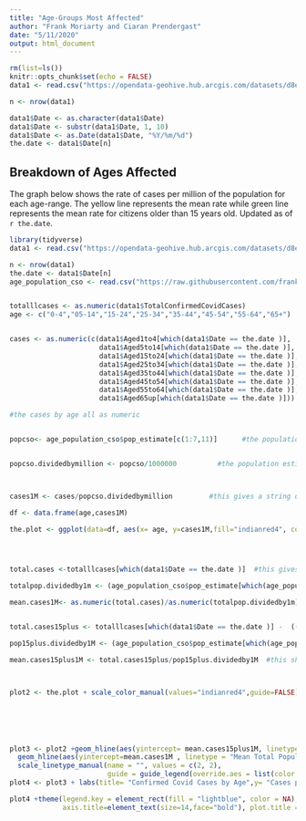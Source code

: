 ```yaml
---
title: "Age-Groups Most Affected"
author: "Frank Moriarty and Ciaran Prendergast"
date: "5/11/2020"
output: html_document
---
```



```r
rm(list=ls())
knitr::opts_chunk$set(echo = FALSE)
data1 <- read.csv("https://opendata-geohive.hub.arcgis.com/datasets/d8eb52d56273413b84b0187a4e9117be_0.csv?outSR=%7B%22latestWkid%22%3A3857%2C%22wkid%22%3A102100%7D")

n <- nrow(data1)

data1$Date <- as.character(data1$Date)
data1$Date <- substr(data1$Date, 1, 10)
data1$Date <- as.Date(data1$Date, "%Y/%m/%d")
the.date <- data1$Date[n]
```


## Breakdown of Ages Affected

The graph below shows the rate of cases per million of the population for each age-range. The yellow line represents the mean rate while green line represents the mean rate for citizens older than 15 years old. Updated as of `r the.date`.



```r
library(tidyverse)
data1 <- read.csv("https://opendata-geohive.hub.arcgis.com/datasets/d8eb52d56273413b84b0187a4e9117be_0.csv?outSR=%7B%22latestWkid%22%3A3857%2C%22wkid%22%3A102100%7D")

n <- nrow(data1)
the.date <- data1$Date[n]
age_population_cso <- read.csv("https://raw.githubusercontent.com/frankmoriarty/covid_ie/master/age_population_cso_2019.csv")


totalllcases <- as.numeric(data1$TotalConfirmedCovidCases)
age <- c("0-4","05-14","15-24","25-34","35-44","45-54","55-64","65+")


cases <- as.numeric(c(data1$Aged1to4[which(data1$Date == the.date )],
                      data1$Aged5to14[which(data1$Date == the.date )],
                      data1$Aged15to24[which(data1$Date == the.date )],
                      data1$Aged25to34[which(data1$Date == the.date )],
                      data1$Aged35to44[which(data1$Date == the.date )],
                      data1$Aged45to54[which(data1$Date == the.date )],
                      data1$Aged55to64[which(data1$Date == the.date )],
                      data1$Aged65up[which(data1$Date == the.date )]))

#the cases by age all as numeric


popcso<- age_population_cso$pop_estimate[c(1:7,11)]      #the population estimates  


popcso.dividedbymillion <- popcso/1000000          #the population estimates divided by million as per formula in notebook



cases1M <- cases/popcso.dividedbymillion         #this gives a string of the cases per one million by age

df <- data.frame(age,cases1M)

the.plot <- ggplot(data=df, aes(x= age, y=cases1M,fill="indianred4", color="indianred4")) + geom_bar(stat='identity') 




total.cases <-totalllcases[which(data1$Date == the.date )]  #this gives the total cases on the date

totalpop.dividedby1m <- (age_population_cso$pop_estimate[which(age_population_cso$age_group=='cases_all_ages')])/1000000

mean.cases1M<- as.numeric(total.cases)/as.numeric(totalpop.dividedby1m)   #this is population mean for average abline


total.cases15plus <- totalllcases[which(data1$Date == the.date )] -  (( data1$Aged1to4[which(data1$Date == the.date )]+               data1$Aged5to14[which(data1$Date == the.date )])) #this gave the total amount of cases 15 plus

pop15plus.dividedby1M <- (age_population_cso$pop_estimate[which(age_population_cso$age_group=='cases_age_15_plus')])/1000000    #this was the population 15 plus divided by 1 million as per formula in notebook

mean.cases15plus1M <- total.cases15plus/pop15plus.dividedby1M  #this shows the total cases 15 plus per 1 million people



plot2 <- the.plot + scale_color_manual(values="indianred4",guide=FALSE)+scale_fill_manual(values="indianred4", guide=FALSE)






plot3 <- plot2 +geom_hline(aes(yintercept= mean.cases15plus1M, linetype = "Mean 15-plus"), colour= "green", size=1.25) +
  geom_hline(aes(yintercept=mean.cases1M , linetype = "Mean Total Population"), colour= "yellow", size=1.25) +
  scale_linetype_manual(name = "", values = c(2, 2), 
                        guide = guide_legend(override.aes = list(color = c("green", "yellow"))))
plot4 <- plot3 + labs(title= "Confirmed Covid Cases by Age",y= "Cases per Million", x = "Age-groups (Yr)")

plot4 +theme(legend.key = element_rect(fill = "lightblue", color = NA), axis.text=element_text(size=8, face = "bold"),
             axis.title=element_text(size=14,face="bold"), plot.title = element_text(size=16, face = "bold"))

```






